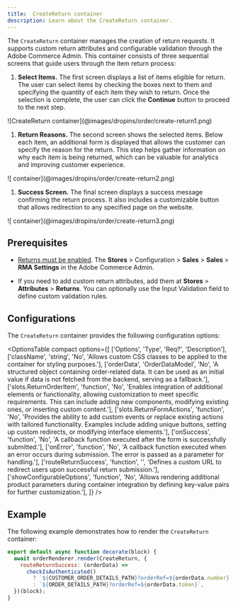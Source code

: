 ```yaml
---
title:  CreateReturn container
description: Learn about the CreateReturn container.
---
```



The `CreateReturn` container manages the creation of return requests. It supports custom return attributes and configurable validation through the Adobe Commerce Admin. This container consists of three sequential screens that guide users through the item return process:

1. **Select Items.** The first screen displays a list of items eligible for return. The user can select items by checking the boxes next to them and specifying the quantity of each item they wish to return. Once the selection is complete, the user can click the **Continue** button to proceed to the next step.

  <Diagram caption="CreateReturn container">
  ![CreateReturn  container](@images/dropins/order/create-return1.png)
  </Diagram>

1. **Return Reasons.** The second screen shows the selected items. Below each item, an additional form is displayed that allows the customer can specify the reason for the return. This step helps gather information on why each item is being returned, which can be valuable for analytics and improving customer experience.

  <Diagram caption=" container">
  ![  container](@images/dropins/order/create-return2.png)
  </Diagram>

1. **Success Screen.** The final screen displays a success message confirming the return process. It also includes a customizable button that allows redirection to any specified page on the website.

  <Diagram caption=" container">
  ![  container](@images/dropins/order/create-return3.png)
  </Diagram>

## Prerequisites

- [Returns must be enabled](https://experienceleague.adobe.com/en/docs/commerce-admin/stores-sales/order-management/returns/rma-configure). The **Stores** > Configuration > **Sales** > **Sales** > **RMA Settings** in the Adobe Commerce Admin.

- If you need to add custom return attributes, add them at **Stores** > **Attributes** > **Returns**. You can optionally use the Input Validation field to define custom validation rules.

## Configurations

The `CreateReturn` container provides the following configuration options:

<OptionsTable
compact
    options={[
        ['Options', 'Type', 'Req?', 'Description'],
        ['className', 'string', 'No', 'Allows custom CSS classes to be applied to the container for styling purposes.'],
        ['orderData', 'OrderDataModel', 'No', 'A structured object containing order-related data. It can be used as an initial value if data is not fetched from the backend, serving as a fallback.'],
        ['slots.ReturnOrderItem', 'function', 'No', 'Enables integration of additional elements or functionality, allowing customization to meet specific requirements. This can include adding new components, modifying existing ones, or inserting custom content.'],
        ['slots.ReturnFormActions', 'function', 'No', 'Provides the ability to add custom events or replace existing actions with tailored functionality. Examples include adding unique buttons, setting up custom redirects, or modifying interface elements.'],
        ['onSuccess', 'function', 'No', 'A callback function executed after the form is successfully submitted.'],
        ['onError', 'function', 'No', 'A callback function executed when an error occurs during submission. The error is passed as a parameter for handling.'],
        ['routeReturnSuccess', 'function', '', 'Defines a custom URL to redirect users upon successful return submission.'],
        ['showConfigurableOptions', 'function', 'No', 'Allows rendering additional product parameters during container integration by defining key-value pairs for further customization.'],
    ]}
/>

## Example

The following example demonstrates how to render the `CreateReturn` container:

```javascript
export default async function decorate(block) {
  await orderRenderer.render(CreateReturn, {
    routeReturnSuccess: (orderData) =>
      checkIsAuthenticated()
        ? `${CUSTOMER_ORDER_DETAILS_PATH}?orderRef=${orderData.number}`
        : `${ORDER_DETAILS_PATH}?orderRef=${orderData.token}`,
  })(block);
}
```
